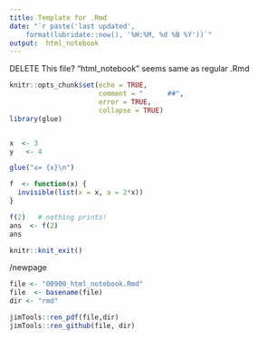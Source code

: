 ```yaml
--- 
title: Template for .Rmd 
date: "`r paste('last updated', 
    format(lubridate::now(), '%H:%M, %d %B %Y'))`"
output:  html_notebook
---
```


DELETE This file?
"html_notebook" seems same as regular .Rmd

<!-- 
set cul   "cursorline
cc=+1			"colorcolumn is 1 more than tw

vim: to format all urls for md
s/https.*/[&]()/g
-->

```r
knitr::opts_chunk$set(echo = TRUE,
                      comment = "      ##",
                      error = TRUE,
                      collapse = TRUE)
library(glue)
```
```r
```

<!--  RENDER:  see bottom -->
```r
x  <- 3
y   <- 4

glue("x= {x}\n")

```

```r
f  <- function(x) {
  invisible(list(x = x, a = 2*x))
}

f(2)   # nothing prints!
ans  <- f(2)
ans 

```



```r
knitr::knit_exit()
```

/newpage

```r
file <- "00900_html_notebook.Rmd"
file  <- basename(file)
dir <- "rmd"

jimTools::ren_pdf(file,dir)
jimTools::ren_github(file, dir)
```
